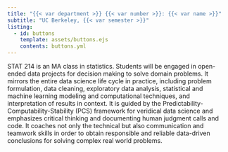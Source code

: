```yaml
---
title: "{{< var department >}} {{< var number >}}: {{< var name >}}"
subtitle: "UC Berkeley, {{< var semester >}}"
listing:
  - id: buttons
    template: assets/buttons.ejs
    contents: buttons.yml
---
```


::: {#buttons}
:::

STAT 214 is an MA class in statistics. Students will be engaged in open-ended data projects for decision making to solve domain problems. It mirrors the entire data science life cycle in practice, including problem formulation, data cleaning, exploratory data analysis, statistical and machine learning modeling and computational techniques, and interpretation of results in context. It is guided by the Predictability-Computability-Stability (PCS) framework for veridical data science and emphasizes critical thinking and documenting human judgment calls and code. It coaches not only the technical but also communication and teamwork skills in order to obtain responsible and reliable data-driven conclusions for solving complex real world problems.